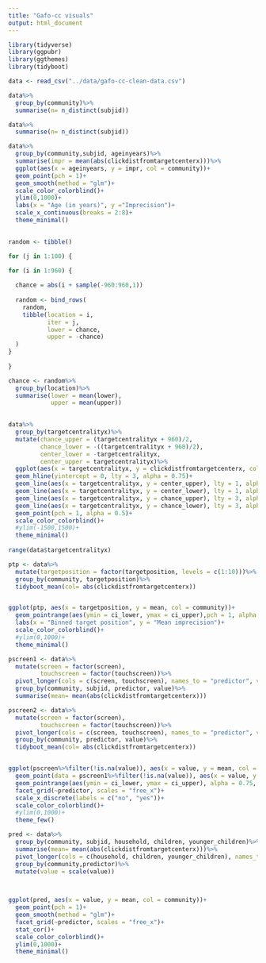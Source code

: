 ```yaml
---
title: "Gafo-cc visuals"
output: html_document
---
```


```r
library(tidyverse)
library(ggpubr)
library(ggthemes)
library(tidyboot)
```


```r
data <- read_csv("../data/gafo-cc-clean-data.csv")
```

```r
data%>%
  group_by(community)%>%
  summarise(n= n_distinct(subjid))

data%>%
  summarise(n= n_distinct(subjid))
```



```r
data%>%
  group_by(community,subjid, ageinyears)%>%
  summarise(impr = mean(abs(clickdistfromtargetcenterx)))%>%
  ggplot(aes(x = ageinyears, y = impr, col = community))+
  geom_point(pch = 1)+
  geom_smooth(method = "glm")+
  scale_color_colorblind()+
  ylim(0,1000)+
  labs(x = "Age (in years)", y ="Imprecision")+
  scale_x_continuous(breaks = 2:8)+
  theme_minimal()
  
```


```r
random <- tibble()

for (j in 1:100) {

for (i in 1:960) {
 
  chance = abs(i + sample(-960:960,1))
  
  random <- bind_rows(
    random,
    tibble(location = i, 
           iter = j,
           lower = chance, 
           upper = -chance)
  )
}
  
}

chance <- random%>%
  group_by(location)%>%
  summarise(lower = mean(lower),
            upper = mean(upper))
  

data%>%
  group_by(targetcentralityx)%>%
  mutate(chance_upper = (targetcentralityx + 960)/2,
         chance_lower = -((targetcentralityx + 960)/2),
         center_lower = -targetcentralityx,
         center_upper = targetcentralityx)%>%
  ggplot(aes(x = targetcentralityx, y = clickdistfromtargetcenterx, col = community))+
  geom_hline(yintercept = 0, lty = 3, alpha = 0.75)+
  geom_line(aes(x = targetcentralityx, y = center_upper), lty = 1, alpha = .75, col = "firebrick")+
  geom_line(aes(x = targetcentralityx, y = center_lower), lty = 1, alpha = .75, col = "firebrick")+
  geom_line(aes(x = targetcentralityx, y = chance_upper), lty = 3, alpha = .75, col = "firebrick")+
  geom_line(aes(x = targetcentralityx, y = chance_lower), lty = 3, alpha = .75, col = "firebrick")+
  geom_point(pch = 1, alpha = 0.5)+
  scale_color_colorblind()+
  #ylim(-1500,1500)+
  theme_minimal()
  
range(data$targetcentralityx)
```

```r
ptp <- data%>%
  mutate(targetposition = factor(targetposition, levels = c(1:10)))%>%
  group_by(community, targetposition)%>%
  tidyboot_mean(col= abs(clickdistfromtargetcenterx))


ggplot(ptp, aes(x = targetposition, y = mean, col = community))+
  geom_pointrange(aes(ymin = ci_lower, ymax = ci_upper),pch = 1, alpha = 0.75, position = position_dodge(width = .5))+
  labs(x = "Binned target position", y = "Mean imprecision")+
  scale_color_colorblind()+
  #ylim(0,1000)+
  theme_minimal()
```

```r
pscreen1 <- data%>%
  mutate(screen = factor(screen),
         touchscreen = factor(touchscreen))%>%
  pivot_longer(cols = c(screen, touchscreen), names_to = "predictor", values_to = "value")%>%
  group_by(community, subjid, predictor, value)%>%
  summarise(mean= mean(abs(clickdistfromtargetcenterx)))

pscreen2 <- data%>%
  mutate(screen = factor(screen),
         touchscreen = factor(touchscreen))%>%
  pivot_longer(cols = c(screen, touchscreen), names_to = "predictor", values_to = "value")%>%
  group_by(community, predictor, value)%>%
  tidyboot_mean(col= abs(clickdistfromtargetcenterx))


ggplot(pscreen%>%filter(!is.na(value)), aes(x = value, y = mean, col = community))+
  geom_point(data = pscreen1%>%filter(!is.na(value)), aes(x = value, y = mean, col = community), pch = 1, alpha = .5, position = position_dodge(width = .5))+
  geom_pointrange(aes(ymin = ci_lower, ymax = ci_upper), alpha = 0.75, position = position_dodge(width = .5))+
  facet_grid(~predictor, scales = "free_x")+
  scale_x_discrete(labels = c("no", "yes"))+
  scale_color_colorblind()+
  #ylim(0,1000)+
  theme_few()
```

```r
pred <- data%>%
  group_by(community, subjid, household, children, younger_children)%>%
  summarise(mean= mean(abs(clickdistfromtargetcenterx)))%>%
  pivot_longer(cols = c(household, children, younger_children), names_to = "predictor", values_to = "value")%>%
  group_by(community,predictor)%>%
  mutate(value = scale(value))
  


ggplot(pred, aes(x = value, y = mean, col = community))+
  geom_point(pch = 1)+
  geom_smooth(method = "glm")+
  facet_grid(~predictor, scales = "free_x")+
  stat_cor()+
  scale_color_colorblind()+
  ylim(0,1000)+
  theme_minimal()
```
